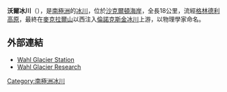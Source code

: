'''沃爾冰川'''（{{lang-en|Wahl Glacier}}），是[[南極洲|南極洲]]的[[冰川|冰川]]，位於[[沙克爾頓海岸|沙克爾頓海岸]]，全長18公里，流經[[格林德利高原|格林德利高原]]，最終在[[麥克拉爾山|麥克拉爾山]]以西注入[[倫諾克斯金冰川|倫諾克斯金冰川]]上游，以物理學家命名。

==外部連結==
* [http://exploration.vanderbilt.edu/news/features/miller/dispatches/dec7.htm Wahl Glacier Station] {{Webarchive|url=https://archive.is/20151126031237/http://exploration.vanderbilt.edu/news/features/miller/dispatches/dec7.htm |date=2015-11-26 }}
* [https://web.archive.org/web/20100621074634/http://protist.biology.washington.edu/sidor/Antarctica/Research.html Wahl Glacier Research]

{{coord|83|59.0|S|165|06.0|E|display=title|type:glacier}}

{{Antarctica-geo-stub}}
[[Category:南極洲冰川|Category:南極洲冰川]]